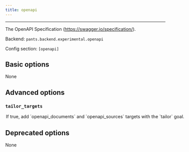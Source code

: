 ```yaml
---
title: openapi
---
```



---

The OpenAPI Specification (https://swagger.io/specification/).

Backend: <span className="color--primary">`pants.backend.experimental.openapi`</span>

Config section: <span className="color--primary">`[openapi]`</span>

<span className={styles.options}>

## Basic options

None

## Advanced options

### `tailor_targets`

<Option
  cli_repr={`--[no-]openapi-tailor-targets`}
  env_repr="PANTS_OPENAPI_TAILOR_TARGETS"
  default_repr={`True`}
>
  If true, add `openapi_documents` and `openapi_sources` targets with the
  `tailor` goal.
</Option>

## Deprecated options

None

</span>
